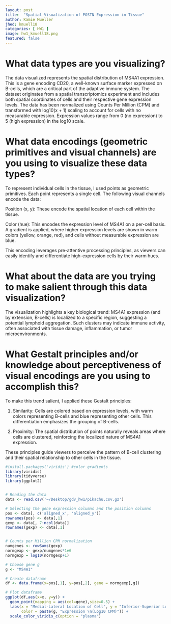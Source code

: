 ```yaml
---
layout: post
title:  "Spatial Visualization of POSTN Expression in Tissue"
author: Kamie Mueller
jhed: kmuell18
categories: [ HW1 ]
image: hw1_kmuell18.png
featured: false
---
```


# What data types are you visualizing?
The data visualized represents the spatial distribution of MS4A1 expression. This is a gene encoding CD20, a well-known surface marker expressed on B-cells, which are a critical part of the adaptive immune system. The dataset originates from a spatial transcriptomics experiment and includes both spatial coordinates of cells and their respective gene expression levels. The data has been normalized using Counts Per Million (CPM) and transformed with log10(x + 1) scaling to account for cells with no measurable expression. Expression values range from 0 (no expression) to 5 (high expression) in the log10 scale.

# What data encodings (geometric primitives and visual channels) are you using to visualize these data types?
To represent individual cells in the tissue, I used points as geometric primitives.
Each point represents a single cell. The following visual channels encode the data:

Position (x, y): These encode the spatial location of each cell within the tissue.

Color (hue): This encodes the expression level of MS4A1 on a per-cell basis. A gradient is applied, where higher expression levels are shown in warm colors (yellow, orange, red), and cells without measurable expression are blue.

This encoding leverages pre-attentive processing principles, as viewers can easily identify and differentiate high-expression cells by their warm hues.

# What about the data are you trying to make salient through this data visualization?
The visualization highlights a key biological trend: MS4A1 expression (and by extension, B-cells) is localized to a specific region, suggesting a potential lymphoid aggregation. Such clusters may indicate immune activity, often
associated with tissue damage, inflammation, or tumor microenvironments.

# What Gestalt principles and/or knowledge about perceptiveness of visual encodings are you using to accomplish this?
To make this trend salient, I applied these Gestalt principles:

1. Similarity: Cells are colored based on expression levels, with warm colors representing B-cells and blue representing other cells. This differentiation emphasizes the grouping of B-cells.

2. Proximity: The spatial distribution of points naturally reveals areas where cells are clustered, reinforcing the localized nature of MS4A1 expression.

These principles guide viewers to perceive the pattern of B-cell clustering and their spatial relationship to other cells in the tissue.

```r
#install.packages('viridis') #color gradients
library(viridis)
library(tidyverse)
library(ggplot2)


# Reading the data
data <- read.csv('~/Desktop/gdv_hw1/pikachu.csv.gz')

# Selecting the gene expression columns and the position columns
pos <- data[, c('aligned_x', 'aligned_y')]
rownames(pos) <- data[,1]
gexp <- data[, 7:ncol(data)]
rownames(gexp) <- data[,1]


# Counts per Million CPM normalization
numgenes <- rowSums(gexp)
normgexp <- gexp/numgenes*1e6
normgexp = log10(normgexp+1)

# Choose gene g
g <- "MS4A1"

# Create dataframe
df <- data.frame(x=pos[,1], y=pos[,2], gene = normgexp[,g])

# Plot dataframe
ggplot(df,aes(x=x, y=y)) +
  geom_point(mapping = aes(col=gene),size=0.5) +
  labs(x = "Medial-Lateral Location of Cell", y = "Inferior-Superior Location of Cell", 
       color = paste(g, "Expression \n(Log10 CPM)")) + 
  scale_color_viridis_c(option = "plasma")


```